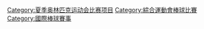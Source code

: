{{catmore}}

[[Category:夏季奥林匹克运动会比赛项目|Category:夏季奥林匹克运动会比赛项目]]
[[Category:綜合運動會棒球比賽|Category:綜合運動會棒球比賽]]
[[Category:國際棒球賽事|Category:國際棒球賽事]]
